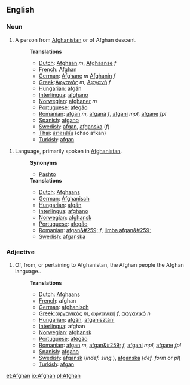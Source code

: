 ==English==
===Noun===
#A person from [[Afghanistan]] or of Afghan descent.
#:'''Translations'''
#:*[[Dutch]]:  [[Afghaan]] ''m'', [[Afghaanse]] ''f''
#:*[[French]]: Afghan
#:*[[German]]:  [[Afghane]] ''m'' [[Afghanin]] ''f''
#:*[[Greek]]:[[Αφγανός]] ''m'', [[Αφγανή]] ''f''
#:*[[Hungarian]]: [[afgán]]
#:*[[Interlingua]]: [[afghano]]
#:*[[Norwegian]]: [[afghaner]] ''m''
#:*[[Portuguese]]: [[afegão]] 
#:*[[Romanian]]: [[afgan]] ''m'', [[afganã]] ''f'', [[afgani]] ''mpl'', [[afgane]] ''fpl''
#:*[[Spanish]]: [[afgano]]
#:*[[Swedish]]: [[afgan]], [[afganska]] (''f'')
#:*[[Thai]]: [[ชาวอาฟกัน]] (chao afkan)
#:*[[Turkish]]: [[afgan]]

#Language, primarily spoken in [[Afghanistan]].
#:'''Synonyms'''
#:*[[Pashto]]
#:'''Translations'''
#:*[[Dutch]]: [[Afghaans]]
#:*[[German]]: [[Afghanisch]]
#:*[[Hungarian]]: [[afgán]]
#:*[[Interlingua]]: [[afghano]]
#:*[[Norwegian]]: [[afghansk]]
#:*[[Portuguese]]: [[afegão]]
#:*[[Romanian]]: [[afgan&#259;]] ''f'', [[limba afgan&#259;]]
#:*[[Swedish]]: [[afganska]]

===Adjective===
#Of, from, or pertaining to Afghanistan, the Afghan people the Afghan language.. 
#:'''Translations'''
#:*[[Dutch]]: [[Afghaans]]
#:*[[French]]: afghan
#:*[[German]]: [[afghanisch]]
#:*[[Greek]]:[[αφγανικός]] ''m'', [[αφγανική]] ''f'', [[αφγανικό]] ''n''
#:*[[Hungarian]]: [[afgán]], [[afganisztáni]]
#:*[[Interlingua]]: afghan
#:*[[Norwegian]]: [[afghansk]]
#:*[[Portuguese]]: [[afegão]] 
#:*[[Romanian]]: [[afgan]] ''m'', [[afgan&#259;]] ''f'', [[afgani]] ''mpl'', [[afgane]] ''fpl''
#:*[[Spanish]]: [[afgano]]
#:*[[Swedish]]: [[afgansk]] (''indef. sing.''), [[afganska]] (''def. form'' or  ''pl'')
#:*[[Turkish]]: [[afgan]]

[[et:Afghan]]
[[io:Afghan]]
[[pl:Afghan]]